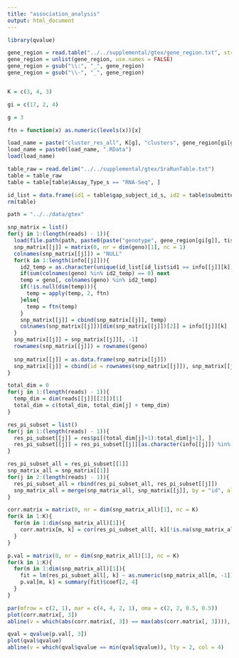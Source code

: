 ```yaml
---
title: "association_analysis"
output: html_document
---
```


```r
library(qvalue)

gene_region = read.table("../../supplemental/gtex/gene_region.txt", stringsAsFactors = FALSE)
gene_region = unlist(gene_region, use.names = FALSE)
gene_region = gsub("\\:", "_", gene_region)
gene_region = gsub("\\-", "_", gene_region)


K = c(3, 4, 3)

gi = c(17, 2, 4)

g = 3

ftn = function(x) as.numeric(levels(x))[x]

load_name = paste("cluster_res_all", K[g], "clusters", gene_region[gi[g]], sep = "_")
load_name = paste0(load_name, ".RData")
load(load_name)

table_raw = read.delim("../../supplemental/gtex/SraRunTable.txt")
table = table_raw
table = table[table$Assay_Type_s == "RNA-Seq", ]

id_list = data.frame(id1 = table$gap_subject_id_s, id2 = table$submitted_subject_id_s)
rm(table)

path = "../../data/gtex"

snp_matrix = list()
for(j in 1:(length(reads) - 1)){
  load(file.path(path, paste0(paste("genotype", gene_region[gi[g]], tissue_name[j], sep = "_"), ".Robj")))
  snp_matrix[[j]] = matrix(0, nr = dim(geno)[1], nc = 1)
  colnames(snp_matrix[[j]]) = "NULL"
  for(k in 1:length(info[[j]])){
    id2_temp = as.character(unique(id_list[id_list$id1 == info[[j]][k], 2]))
    if(sum(colnames(geno) %in% id2_temp) == 0) next
    temp = geno[, colnames(geno) %in% id2_temp]
    if(!is.null(dim(temp))){
      temp = apply(temp, 2, ftn)
    }else{
      temp = ftn(temp)
    }
    snp_matrix[[j]] = cbind(snp_matrix[[j]], temp)
    colnames(snp_matrix[[j]])[dim(snp_matrix[[j]])[2]] = info[[j]][k]
  }
  snp_matrix[[j]] = snp_matrix[[j]][, -1]
  rownames(snp_matrix[[j]]) = rownames(geno)
  
  snp_matrix[[j]] = as.data.frame(snp_matrix[[j]])
  snp_matrix[[j]] = cbind(id = rownames(snp_matrix[[j]]), snp_matrix[[j]])
}

total_dim = 0
for(j in 1:(length(reads) - 1)){
  temp_dim = dim(reads[[j]][[2]])[1]
  total_dim = c(total_dim, total_dim[j] + temp_dim) 
}

res_pi_subset = list()
for(j in 1:(length(reads) - 1)){
  res_pi_subset[[j]] = res$pi[(total_dim[j]+1):total_dim[j+1], ]
  res_pi_subset[[j]] = res_pi_subset[[j]][as.character(info[[j]]) %in% colnames(snp_matrix[[j]]),]
}

res_pi_subset_all = res_pi_subset[[1]]
snp_matrix_all = snp_matrix[[1]]
for(j in 2:(length(reads) - 1)){
  res_pi_subset_all = rbind(res_pi_subset_all, res_pi_subset[[j]]) 
  snp_matrix_all = merge(snp_matrix_all, snp_matrix[[j]], by = "id", all = TRUE, suffix = c("", ""))
}

corr.matrix = matrix(0, nr = dim(snp_matrix_all)[1], nc = K)
for(k in 1:K){
  for(m in 1:dim(snp_matrix_all)[1]){
    corr.matrix[m, k] = cor(res_pi_subset_all[, k][!is.na(snp_matrix_all[m, -1])], as.numeric(snp_matrix_all[m, -1])[!is.na(snp_matrix_all[m, -1])])
  }
}

p.val = matrix(0, nr = dim(snp_matrix_all)[1], nc = K)
for(k in 1:K){
  for(m in 1:dim(snp_matrix_all)[1]){
    fit = lm(res_pi_subset_all[, k] ~ as.numeric(snp_matrix_all[m, -1]))
    p.val[m, k] = summary(fit)$coef[2, 4]
  }
}

```



```r

par(mfrow = c(2, 1), mar = c(4, 4, 2, 1), oma = c(2, 2, 0.5, 0.5))
plot(corr.matrix[, 3])
abline(v = which(abs(corr.matrix[, 3]) == max(abs(corr.matrix[, 3]))), lty = 2, col = 4)

qval = qvalue(p.val[, 3])
plot(qval$qvalue)
abline(v = which(qval$qvalue == min(qval$qvalue)), lty = 2, col = 4)

```


